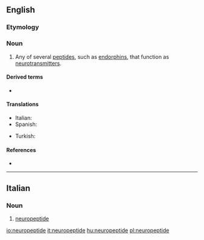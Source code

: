==English==

===Etymology===
{{prefix|neuro|peptide|lang=en}}
{{wikipedia}}

===Noun===
{{en-noun}}

# {{lb|en|neurotransmitter}} Any of several [[peptide]]s, such as [[endorphin]]s, that function as [[neurotransmitter]]s.

====Derived terms====
* {{l|en|neuropeptide Y}}

====Translations====
{{trans-top|peptide that function as a neurotransmitter}}
* Italian: {{t+|it|neuropeptide|m}}
* Spanish: {{t|es|neuropéptido|m}}
{{trans-mid}}
* Turkish: {{t|tr|nöropeptit}}
{{trans-bottom}}

====References====
* {{cite-book
|last=Mains|first=Richard E.|coauthors=Eipper, Betty A.
|editor=Siegel, George J., ''et al.''
|title=Basic Neurochemistry
|url=http://www.ncbi.nlm.nih.gov/bookshelf/br.fcgi?book=bnchm
|accessdate=5 December 2009
|accessyear=2009
|edition=Sixth edition
|year=1999
|publisher=Lippincott, Williams and Wilkins
|chapter=Peptides
|chapterurl=http://www.ncbi.nlm.nih.gov/bookshelf/br.fcgi?book=bnchm&part=A1291#A1318
}}

----

==Italian==

===Noun===
{{it-noun|m}}

# [[#English|neuropeptide]]

[[io:neuropeptide]]
[[it:neuropeptide]]
[[hu:neuropeptide]]
[[pl:neuropeptide]]